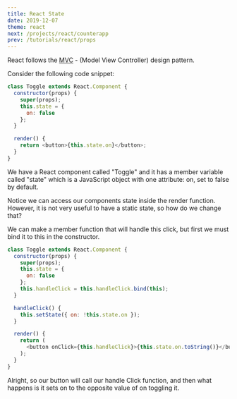 ---
title: React State
date: 2019-12-07
theme: react
next: /projects/react/counterapp
prev: /tutorials/react/props
---


React follows the [MVC](https://www.geeksforgeeks.org/mvc-design-pattern/) - (Model View Controller) design pattern.

Consider the following code snippet:

```js
class Toggle extends React.Component {
  constructor(props) {
    super(props);
    this.state = {
      on: false
    };
  }

  render() {
    return <button>{this.state.on}</button>;
  }
}
```

We have a React component called "Toggle" and it has a member variable called "state" which is a JavaScript object with one attribute: on, set to false by default.

Notice we can access our components state inside the render function. However, it is not very useful to have a static state, so how do we change that?

We can make a member function that will handle this click, but first we must bind it to this in the constructor.

```js live=true
class Toggle extends React.Component {
  constructor(props) {
    super(props);
    this.state = {
      on: false
    };
    this.handleClick = this.handleClick.bind(this);
  }

  handleClick() {
    this.setState({ on: !this.state.on });
  }

  render() {
    return (
      <button onClick={this.handleClick}>{this.state.on.toString()}</button>
    );
  }
}
```

Alright, so our button will call our handle Click function, and then what happens is it sets on to the opposite value of on toggling it.

<MCQ
  qs="Suppose you were trying to change the component state from a function. How would you do it ?"
  op1="return State"
  op2="state.somefunc()"
  op3="this.state()"
  op4="this.state = "
  desc="Solution: this.state"
/>
<MCQ
  qs="What is the purpose of setState() ?"
  op1="Initializes state"
  op2="Updates State"
  op3="Removes State"
  op4="Highlights State"
  desc="Solution2: Updates State"
/>
<Truefalse
  qs="Does the component render again on changing state ?"
  op1="Yes"
  op2="No"
  desc="Solution2: Yes"
/>
<Threechoicemcq
  qs="Max limit of the no of properties of a state can have?"
  op1="100"
  op2="200"
  op3="No Limit"
  desc="Solution2: No Limit"
/>
<MCQ
  qs="Why state doesn’t update immediately upon changing and instead re-renders all over again?"
  op1="New features can’t be implemented this way ?"
  op2="Props and State can be messed up making it harder to debug the error"
  op3="State will time out"
  op4="State will wait unnecessarily for other components to render synchronously. "
  desc="Solution2: Both A) and B) are correct"
/>
